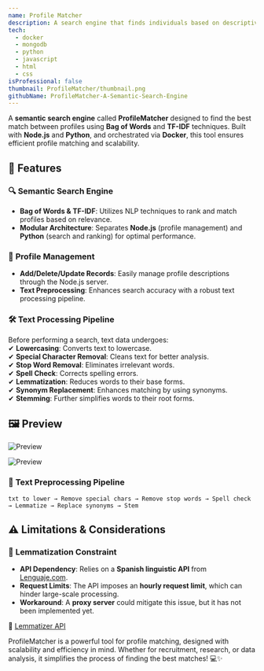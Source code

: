 ```yaml
---
name: Profile Matcher
description: A search engine that finds individuals based on descriptive text. Using bag of words, it enables users to input attributes and retrieve matching profiles through advanced text analysis
tech: 
  - docker
  - mongodb
  - python
  - javascript
  - html
  - css
isProfessional: false
thumbnail: ProfileMatcher/thumbnail.png
githubName: ProfileMatcher-A-Semantic-Search-Engine
---
```

A **semantic search engine** called **ProfileMatcher** designed to find the best match between profiles using **Bag of Words** and **TF-IDF** techniques. Built with **Node.js** and **Python**, and orchestrated via **Docker**, this tool ensures efficient profile matching and scalability.  

## 🚀 Features  

### 🔍 **Semantic Search Engine**  
- **Bag of Words & TF-IDF**: Utilizes NLP techniques to rank and match profiles based on relevance.  
- **Modular Architecture**: Separates **Node.js** (profile management) and **Python** (search and ranking) for optimal performance.  

### 📂 **Profile Management**  
- **Add/Delete/Update Records**: Easily manage profile descriptions through the Node.js server.  
- **Text Preprocessing**: Enhances search accuracy with a robust text processing pipeline.  

### 🛠️ **Text Processing Pipeline**  
Before performing a search, text data undergoes:  
✔ **Lowercasing**: Converts text to lowercase.  
✔ **Special Character Removal**: Cleans text for better analysis.  
✔ **Stop Word Removal**: Eliminates irrelevant words.  
✔ **Spell Check**: Corrects spelling errors.  
✔ **Lemmatization**: Reduces words to their base forms.  
✔ **Synonym Replacement**: Enhances matching by using synonyms.  
✔ **Stemming**: Further simplifies words to their root forms.  

## 🖼️ Preview  

![Preview](../../assets/ProjectsImages/ProfileMatcher/thumbnail.png)  

![Preview](../../assets/ProjectsImages/ProfileMatcher/thumbnail_2.png)  

### 📝 **Text Preprocessing Pipeline**  
```plaintext
txt to lower → Remove special chars → Remove stop words → Spell check → Lemmatize → Replace synonyms → Stem
```  

## ⚠️ Limitations & Considerations  

### 🛑 **Lemmatization Constraint**  
- **API Dependency**: Relies on a **Spanish linguistic API** from [Lenguaje.com](https://lenguaje.com).  
- **Request Limits**: The API imposes an **hourly request limit**, which can hinder large-scale processing.  
- **Workaround**: A **proxy server** could mitigate this issue, but it has not been implemented yet.  

🔗 [Lemmatizer API](https://lenguaje.com/wp-json/lemmatizer/v1/)  

ProfileMatcher is a powerful tool for profile matching, designed with scalability and efficiency in mind. Whether for recruitment, research, or data analysis, it simplifies the process of finding the best matches! 💻✨